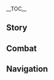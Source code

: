 {{CharacterTabs}}
{{LanguageTabs}}
__TOC__
==Story==
{{VO/Story
|character           = Shikanoin Heizou
|language            = ko
|name                = 시카노인 헤이조

<!-- Hello -->
|vo_01_01_title      = 첫 만남…
|vo_01_01_subtitle   = Hello...
|vo_01_01_file       = VO_{language}{character} Hello.ogg
|vo_01_01_tx         = 난 시카노인 헤이조라고 해. 텐료 봉행에서 사건 해결이 가장 많고 빠른 탐정이지…. 이런, 너한테서 귀찮은 일에 휘말린 냄새가 나는데. 어서 여기 앉아 봐. 무슨 일인지 처음부터 말해줄래?
|vo_01_01_rm         = 

<!-- Chats -->
|vo_02_01_title      = 잡담・범죄 사건
|vo_02_01_subtitle   = Chat: Criminal Cases
|vo_02_01_file       = VO_{language}{character} Chat - Criminal Cases.ogg
|vo_02_01_tx         = 음… 사건의 냄새가 나는 것 같군
|vo_02_01_rm         = 
|vo_02_02_title      = 잡담・탐정
|vo_02_02_subtitle   = Chat: Detective Work
|vo_02_02_file       = VO_{language}{character} Chat - Detective Work.ogg
|vo_02_02_tx         = 탐정이면 탐정답게 행동해야지. 돌아다니면서 증거를 찾아야겠어
|vo_02_02_rm         = 
|vo_02_03_title      = 잡담・직감
|vo_02_03_subtitle   = Chat: Intuition
|vo_02_03_file       = VO_{language}{character} Chat - Intuition.ogg
|vo_02_03_tx         = 직감이 와. 곧 흥미로운 일이 일어날 거야
|vo_02_03_rm         = 

<!-- Weather -->
|vo_03_01_title      = 비가 그친 후…
|vo_03_01_subtitle   = After the Rain
|vo_03_01_file       = VO_{language}{character} After the Rain.ogg
|vo_03_01_tx         = 방금 내린 비에 단서가 지워지면 안 되는데
|vo_03_01_rm         = 
|vo_03_02_title      = 번개가 칠 때…
|vo_03_02_subtitle   = When Thunder Strikes...
|vo_03_02_file       = VO_{language}{character} When Thunder Strikes.ogg
|vo_03_02_tx         = 음? 교활한 범인이 맹세라도 하는 건가?
|vo_03_02_rm         = 
|vo_03_03_title      = 눈이 올 때…
|vo_03_03_subtitle   = When It Snows
|vo_03_03_file       = VO_{language}{character} When It Snows.ogg
|vo_03_03_tx         = 그거 알아? 아주 오래전에 드래곤 스파인에서 한밤중에 일어난 귀신 사건 말이야…
|vo_03_03_rm         = 
|vo_03_04_title      = 강풍이 불 때…
|vo_03_04_subtitle   = When the Wind Is Blowing
|vo_03_04_file       = VO_{language}{character} When the Wind Is Blowing.ogg
|vo_03_04_tx         = 힘내! 이 정도 풍력으로는 「폭풍」이 될 수 없어
|vo_03_04_rm         = 

<!-- Greetings -->
|vo_04_01_title      = 아침 인사…
|vo_04_01_subtitle   = Good Morning
|vo_04_01_file       = VO_{language}{character} Good Morning.ogg
|vo_04_01_tx         = 좋은 아침. 기운이 없는 걸 보니, 악몽을 꿨나 봐? 이럴 줄 알았으면 강력 사건을 좀 더 늦게 보여줄걸
|vo_04_01_rm         = 
|vo_04_02_title      = 점심 인사…
|vo_04_02_subtitle   = Good Afternoon
|vo_04_02_file       = VO_{language}{character} Good Afternoon.ogg
|vo_04_02_tx         = 배불리 먹었으니까 두뇌게임을 좀 해볼까? 계전석? 하하, 그건 정신 단련밖에 못 하잖아
|vo_04_02_rm         = 
|vo_04_03_title      = 저녁 인사…
|vo_04_03_subtitle   = Good Evening
|vo_04_03_file       = VO_{language}{character} Good Evening.ogg
|vo_04_03_tx         = 해가 퇴근하면 별이 범인을 감시할 차례야
|vo_04_03_rm         = 
|vo_04_04_title      = 굿나잇…
|vo_04_04_subtitle   = Good Night
|vo_04_04_file       = VO_{language}{character} Good Night.ogg
|vo_04_04_tx         = 또 잘 시간이 됐네, 아주 좋아! 오늘은 어떤 꿈을 꿀까?
|vo_04_04_rm         = 

<!-- About -->
|vo_05_01_title      = 시카노인 헤이조 자신에 대해・탐정
|vo_05_01_subtitle   = About {character}: Detective
|vo_05_01_file       = VO_{language}{character} About {character} - Detective.ogg
|vo_05_01_tx         = 탐정이라면 어떻게든 빠져나가려는 범인의 요행 정도는 머리를 써서 막아 줘야지. 진정한 탐정은 무력을 쓸 일이 없어
|vo_05_01_rm         = 
|vo_05_02_title      = 시카노인 헤이조 자신에 대해・키워드
|vo_05_02_friendship = 4
|vo_05_02_subtitle   = About {character}: Keywords
|vo_05_02_file       = VO_{language}{character} About {character} - Keywords.ogg
|vo_05_02_tx         = 난 본 것을 키워드로 기억하는 습관이 있어. 추리에 큰 도움이 돼. 여기 이 사람 바지에 붙은 고양이 털과 손목에 긁힌 흔적을 보면, 동물과 놀고 싶지만 고양이 다루는 법을 모르는 것 같아. 저분은 다친 손이 신경 쓰이나 봐. 신분에 맞지 않는 새 신발을 신었네… 잠깐, 어쩌면 새로운 의뢰를 받을지도 모르겠어
|vo_05_02_rm         = 

<!-- About Us -->
|vo_06_01_title      = 우리에 대해・의뢰
|vo_06_01_subtitle   = About Us: Commissions
|vo_06_01_file       = VO_{language}{character} About Us - Commissions.ogg
|vo_06_01_tx         = 네 주변의 의뢰는 마르지 않는 우물처럼 아무리 퍼내도 끝이 없네. 네 덕 좀 볼게. 알잖아. 난 싸움, 심부름, 물건 찾기 같은 일은 안 해. 추리나 중요한 사건만 맡거든… 후후. 나 대신 눈여겨 봐줘
|vo_06_01_rm         = 
|vo_06_02_title      = 우리에 대해・필연적 결과
|vo_06_02_subtitle   = About Us: Destined Outcome
|vo_06_02_file       = VO_{language}{character} About Us - Destined Outcome.ogg
|vo_06_02_tx         = 「우연」은 참 좋은 말이야. 운명 같잖아. 하지만 탐정은 우연을 믿지 않아. 우리의 만남은 과거의 모든 선택과 행동이 낳은 필연적 결과야. 그러니까, 이 만남은 우리가 결정했다는 거지
|vo_06_02_rm         = 

<!-- Miscellaneous I -->
|vo_07_01_title      = 「신의 눈」에 대해…
|vo_07_01_friendship = 4
|vo_07_01_subtitle   = About the [[Vision]]
|vo_07_01_file       = VO_{language}{character} About the Vision.ogg
|vo_07_01_tx         = 내가 신의 눈 없이도 동료들을 쓰러트릴 수 있다는 소문이 돈다고? 음… 정정할게. 첫째, 난 봉행소의 도신이지만, 탐정일 뿐이고, 머리를 쓴다고. 둘째, 평소 싸움 같은 건 안 해. 셋째… 휴, 넌 못 속이겠다니까. 됐다 됐어~
|vo_07_01_rm         = 
|vo_07_02_title      = 하고 싶은 이야기・성취감
|vo_07_02_subtitle   = Something to Share: Sense of Achievement
|vo_07_02_file       = VO_{language}{character} Something to Share - Sense of Achievement.ogg
|vo_07_02_tx         = 단서를 연결해서 진범을 차근차근 찾아내고, 퍼즐의 마지막 조각을 직접 맞추는 성취감은, 이야아, 정말 짜릿하다니까
|vo_07_02_rm         = 
|vo_07_03_title      = 하고 싶은 이야기・도신
|vo_07_03_subtitle   = Something to Share: Doushin
|vo_07_03_file       = VO_{language}{character} Something to Share - Doushin.ogg
|vo_07_03_tx         = 도신이란 직위는 명성을 얻을 수 있고, 사건 현장과 가장 가까워. 탐정소에 있을 때보다 무대가 많이 커졌지. 물론… 순찰과 체포는 능력 있는 사람에게 맡겨야지. 탐정의 체력엔 한계가 있으니까
|vo_07_03_rm         = 
|vo_07_04_title      = 흥미있는 일…
|vo_07_04_subtitle   = Interesting Things
|vo_07_04_file       = VO_{language}{character} Interesting Things.ogg
|vo_07_04_tx         = 목재에 대해 연구한 적 있어? 아, 길가에 널린 나무 맞아. 범인이 나무껍질에 스치거나, 톱밥이 묻거나, 나뭇잎을 밟으면 뭔가 남을 수도 있거든. 나무의 성장 구역으로 중요한 단서를 추리할 때도 있고. 나무는 탐정의 좋은 친구라고 할 수 있지
|vo_07_04_rm         = 

<!-- About Others -->
|vo_08_01_title      = 쿠죠 사라에 대해…
|vo_08_01_friendship = 4
|vo_08_01_subtitle   = About [[Kujou Sara]]
|vo_08_01_file       = VO_{language}{character} About Kujou Sara.ogg
|vo_08_01_tx         = 쿠죠 사라 님은… 텐료 봉행을 통틀어서 제일 엄격한 사람이야! 그분이 조금 너그러웠으면 좋겠어. 부하를 좀 더 이해하고, 가끔 결근하는 날 질책하지 않았으면 해. 사건 조사 때문에 빠진 거니까
|vo_08_01_rm         = 
|vo_08_02_title      = 아라타키 이토에 대해…
|vo_08_02_friendship = 4
|vo_08_02_subtitle   = About [[Arataki Itto]]
|vo_08_02_file       = VO_{language}{character} About Arataki Itto.ogg
|vo_08_02_tx         = 부탁을 받아 감옥에 구운 제비꽃 열매를 전달한 적이 있는데, 우연히 그가 노래 부르는 걸 들었어. 솔직히 가사는 별로였지만, 노래는 좋더라고. 감옥에 갇힌 사람이 그런 정신 상태인 경우는 드물어
|vo_08_02_rm         = 
|vo_08_03_title      = 쿠키 시노부에 대해…
|vo_08_03_friendship = 4
|vo_08_03_subtitle   = About [[Kuki Shinobu]]
|vo_08_03_file       = VO_{language}{character} About Kuki Shinobu.ogg
|vo_08_03_tx         = 아라타키파는 자유롭고 다채로운 조직이야. 어떤 스타일이든 잘 받아들이지. 정말 대단해. 시노부 씨가 잘 가르친 덕이야. 어떻게 알았냐고? 하하, 이건 너무 쉬워서 추리할 필요도 없잖아
|vo_08_03_rm         = 
|vo_08_04_title      = 야에 미코에 대해…
|vo_08_04_friendship = 4
|vo_08_04_subtitle   = About [[Yae Miko]]
|vo_08_04_file       = VO_{language}{character} About Yae Miko.ogg
|vo_08_04_tx         = 그러고 보니 궁사님의 야에 출판사도 추리 소설을 출판한다면서? 언제 소개 받을 수 있을까? 이 시대에 명탐정이 되려면 실력은 물론이고 홍보도 빠질 수 없거든. 에이, 다른 의도는 없어
|vo_08_04_rm         = 
|vo_08_05_title      = 카에데하라 카즈하에 대해・공통점
|vo_08_05_friendship = 4
|vo_08_05_subtitle   = About [[Kaedehara Kazuha]]: Things in Common
|vo_08_05_file       = VO_{language}{character} About Kaedehara Kazuha - Things in Common.ogg
|vo_08_05_tx         = 카즈하는 정말 믿음직해. 카즈하의 충고로 단서가 보석 상자 안의 보석들처럼 쏟아져 나왔어. 나도 카즈하처럼 자연을 감지하는 능력이 있었으면… 아! 알겠다! 카즈하에게 「바람」은 내게 「직감」 같은 존재구나!
|vo_08_05_rm         = 
|vo_08_06_title      = 카에데하라 카즈하에 대해・초대
|vo_08_06_friendship = 4
|vo_08_06_subtitle   = About Kaedehara Kazuha: Invitation
|vo_08_06_file       = VO_{language}{character} About Kaedehara Kazuha - Invitation.ogg
|vo_08_06_tx         = 아쉽네! 안수령이 폐지돼서 정정당당하게 체포할 수 없잖아! 하지만 이러면… 대놓고 텐료 봉행에 초대해서 사건을 토론하자고 해도 되겠어!
|vo_08_06_rm         = 
|vo_08_07_title      = 고로에 대해…
|vo_08_07_friendship = 4
|vo_08_07_subtitle   = About [[Gorou]]
|vo_08_07_file       = VO_{language}{character} About Gorou.ogg
|vo_08_07_tx         = 그 대장의 당부로 내 와타츠미섬 여행은 아주 파란만장했지. 어디를 가든지 병사가 지켜보고 있었거든. 양심을 걸고 난 평범한 관광객이야. 끽해야 탐정이고, 다른 의도는 전혀 없었단 말야
|vo_08_07_rm         = 
|vo_08_08_title      = 산고노미야 코코미에 대해…
|vo_08_08_friendship = 4
|vo_08_08_subtitle   = About [[Sangonomiya Kokomi]]
|vo_08_08_file       = VO_{language}{character} About Sangonomiya Kokomi.ogg
|vo_08_08_tx         = 산고노미야 님을 본 적은 없어. 그분이 나타나는 자리는 사람들이 엄청 모이니까 구경은 안 가. 아, 참, 인파의 중심에는 무녀들도 있어! 우리 같은 젊은 사람이 인정받으려면 더 많은 노력이 필요하지
|vo_08_08_rm         = 
|vo_08_09_title      = 카미사토 아야카에 대해…
|vo_08_09_friendship = 4
|vo_08_09_subtitle   = About [[Kamisato Ayaka]]
|vo_08_09_file       = VO_{language}{character} About Kamisato Ayaka.ogg
|vo_08_09_tx         = 나랑 카미사토 가문의 아가씨는 인사만 하는 사이야. 우리 가문은 명문가가 아니라서 다행이야. 내게 그런 생활은 안 맞거든
|vo_08_09_rm         = 

<!-- More About -->
|vo_09_01_title      = 시카노인 헤이조에 대해 알기・첫 번째
|vo_09_01_subtitle   = More About {character}: I
|vo_09_01_file       = VO_{language}{character} More About {character} - 01.ogg
|vo_09_01_tx         = 입을 다물고 있어도 그 사람의 옷차림과 행동, 표정에서 정보를 파악할 수 있어. 내가 입을 닫으면… 넌 내게서 뭘 읽어낼 수 있을까?
|vo_09_01_rm         = 
|vo_09_02_title      = 시카노인 헤이조에 대해 알기・두 번째
|vo_09_02_friendship = 3
|vo_09_02_subtitle   = More About {character}: II
|vo_09_02_file       = VO_{language}{character} More About {character} - 02.ogg
|vo_09_02_tx         = 전에 방청하다가 추리가 떠오르는 바람에 판결을 막은 적이 있어. 만약 당시에 내가 제기한 이의가 무효였다면, 탐정이 되는 계기가 아니라, 시카노인 헤이조가 법정 질서 방해죄로 구속됐겠지. 하하하…
|vo_09_02_rm         = 
|vo_09_03_title      = 시카노인 헤이조에 대해 알기・세 번째
|vo_09_03_friendship = 4
|vo_09_03_subtitle   = More About {character}: III
|vo_09_03_file       = VO_{language}{character} More About {character} - 03.ogg
|vo_09_03_tx         = 외도를 조사하고, 애완동물을 찾고… 탐정소에서 받은 사건은 다 그저 그랬고 시시했어. 그래서 기회를 엿보다 텐료 봉행으로 갔지. 산고 사장이랑 이념이 안 맞았던 것도 이유 중 하나야. 어쩔 수 없었어
|vo_09_03_rm         = 
|vo_09_04_title      = 시카노인 헤이조에 대해 알기・네 번째
|vo_09_04_friendship = 5
|vo_09_04_subtitle   = More About {character}: IV
|vo_09_04_file       = VO_{language}{character} More About {character} - 04.ogg
|vo_09_04_tx         = 텐료 봉행에 막 들어갔을 때는, 미해결 공문으로 연습했어. 어느새 「공문서 더미」가 금세 없어졌지…. 아쉽지만 이제는 예전 공문서를 볼 시간이 없어. 날 지명해서 지원을 요청하는 사건이 많아서 숨돌릴 틈도 없이 바쁘거든… 어쩔 수 없지. 뛰어난 탐정에겐 사건이 알아서 찾아오는 법이니까
|vo_09_04_rm         = 
|vo_09_05_title      = 시카노인 헤이조에 대해 알기・다섯 번째
|vo_09_05_friendship = 6
|vo_09_05_subtitle   = More About {character}: V
|vo_09_05_file       = VO_{language}{character} More About {character} - 05.ogg
|vo_09_05_tx         = 범죄에 맞닥뜨린 탐정은 이미 실패한 거야. 진실을 밝히고 범인을 찾아도, 피해를 원상 복구시킬 순 없거든. 그래서 범인이 이름만 들어도 무서워하는 명탐정으로 이름을 날리고 싶어! 범죄의 싹을 자르는 거지. 자, 이런 것까지 말해 줬으니 이제 날 좀 도와줘
|vo_09_05_rm         = 

<!-- Miscellaneous II -->
|vo_10_01_title      = 시카노인 헤이조의 취미…
|vo_10_01_subtitle   = {character}'s Hobbies
|vo_10_01_file       = VO_{language}{character} Hobbies.ogg
|vo_10_01_tx         = 텐료 봉행의 법정 판결을 방청해 볼래? 조각난 그림 같은 진실이 다시 맞춰지는 걸 보게 될 거야… 좋은 자리를 맡아줄게. 나랑 모르는 척만 하면 돼
|vo_10_01_rm         = 
|vo_10_02_title      = 시카노인 헤이조의 고민…
|vo_10_02_subtitle   = {character}'s Troubles
|vo_10_02_file       = VO_{language}{character} Troubles.ogg
|vo_10_02_tx         = 마지막 순간에 무력으로 반항하는 사람이 있어. 마치 그게 통할 것처럼 말이야. 거참, 난 완벽한 증거와 추리 앞에서 죄를 인정하는 모습을 기대했는데. 탐정이 무력을 행사하면 진 거나 마찬가지잖아
|vo_10_02_rm         = 
|vo_10_03_title      = 좋아하는 음식…
|vo_10_03_subtitle   = Favorite Food
|vo_10_03_file       = VO_{language}{character} Favorite Food.ogg
|vo_10_03_tx         = 기름으로 튀긴 건 다 맛있지 않아? 고기든 야채든 기름에서 건진 건 다 좋아해! 그 냄새… 배고픈 사람이라면 절대 거부할 수 없지
|vo_10_03_rm         = 
|vo_10_04_title      = 싫어하는 음식…
|vo_10_04_subtitle   = Least Favorite Food
|vo_10_04_file       = VO_{language}{character} Least Favorite Food.ogg
|vo_10_04_tx         = 난 봉행소에서 주는 저녁이 싫어. 매번 정해진 메뉴에다 맛도 별로야. 먹고 싶은 음식을 먹어야 즐거운 법이잖아. 안타깝지만 몰래 나가서 배를 채울 수밖에 없어
|vo_10_04_rm         = 

<!-- Receiving a Gift -->
|vo_10_05_title      = 선물 획득・첫 번째
|vo_10_05_subtitle   = Receiving a Gift: I
|vo_10_05_file       = VO_{language}{character} Receiving a Gift - 01.ogg
|vo_10_05_tx         = 오… 맛있어! 힘 좀 썼네. 정말 고마워
|vo_10_05_rm         = 
|vo_10_06_title      = 선물 획득・두 번째
|vo_10_06_subtitle   = Receiving a Gift: II
|vo_10_06_file       = VO_{language}{character} Receiving a Gift - 02.ogg
|vo_10_06_tx         = 요리는 육체노동일까, 정신노동일까? 둘 다일지도 모르겠네. 그래서 네가 요리를 잘하는구나!
|vo_10_06_rm         = 
|vo_10_07_title      = 선물 획득・세 번째
|vo_10_07_subtitle   = Receiving a Gift: III
|vo_10_07_file       = VO_{language}{character} Receiving a Gift - 03.ogg
|vo_10_07_tx         = 어디 보자… 어디서 잘못된 걸까…?
|vo_10_07_rm         = 

<!-- Birthday -->
|vo_11_01_title      = 생일…
|vo_11_01_subtitle   = Birthday
|vo_11_01_file       = VO_{language}{character} Birthday.ogg
|vo_11_01_tx         = 오늘이 네 생일인 걸 알았을 때부터 장치와 선물이 가득한 밀실로 데려가서 문제를 풀어야 나올 수 있게 하고 싶었어…. 후후, 장난이야. 네가 정말 좋아할 거라는 확신이 들기 전까지는 안 해. 자, 날 따라와. 해가 지기 전에 보여주고 싶은 예쁜 경치가 있어!
|vo_11_01_rm         = 

<!-- Feelings About Ascension -->
|vo_12_01_title      = 돌파의 느낌・기
|vo_12_01_ascension  = 1
|vo_12_01_subtitle   = Feelings About Ascension: Intro
|vo_12_01_file       = VO_{language}{character} Feelings About Ascension -  01.ogg
|vo_12_01_tx         = 직감이 와… 넌 날 강하게 만들고 싶구나!
|vo_12_01_rm         = 
|vo_12_02_title      = 돌파의 느낌・승
|vo_12_02_ascension  = 2
|vo_12_02_subtitle   = Feelings About Ascension: Building Up
|vo_12_02_file       = VO_{language}{character} Feelings About Ascension -  02.ogg
|vo_12_02_tx         = 무력이 향상된 만큼, 머리도 민첩해졌으면 좋겠어…
|vo_12_02_rm         = 
|vo_12_03_title      = 돌파의 느낌・전
|vo_12_03_ascension  = 4
|vo_12_03_subtitle   = Feelings About Ascension: Climax
|vo_12_03_file       = VO_{language}{character} Feelings About Ascension -  03.ogg
|vo_12_03_tx         = 어라라, 진짜로 모두가 얘기하는 「폭풍」이 돼버리겠어
|vo_12_03_rm         = 
|vo_12_04_title      = 돌파의 느낌・결
|vo_12_04_ascension  = 6
|vo_12_04_subtitle   = Feelings About Ascension - Conclusion
|vo_12_04_file       = VO_{language}{character} Feelings About Ascension -  04.ogg
|vo_12_04_tx         = 날 믿어주고 마음 써줘서 고마워, 파트너. 여기까지 온 건 네 덕분이야. 자, 하이파이브! 이제 더 많은 사건을 해결해 보자!
|vo_12_04_rm         = 
|vo_12_04_tl         = 
}}

==Combat==
{{Combat VO
|character           = Shikanoin Heizou
|language            = ko

<!-- Elemental Skill -->
|skill_1_file        = Elemental Skill 1 04
|skill_1_tx          = 주먹맛 좀 볼래?
|skill_1_rm          = 
|skill_2_file        = Elemental Skill 1 05
|skill_2_tx          = 발뺌하지 마!
|skill_2_rm          = 
|skill_3_file        = Elemental Skill 1 06
|skill_3_tx          = 덤벼!
|skill_3_rm          = 
|skill_4_file        = Elemental Skill 1 01,Elemental Skill 1 02,Elemental Skill 1 03,Elemental Skill 1 07,Elemental Skill 1 08,Elemental Skill 1 09

<!-- Elemental Burst -->
|burst_1_tx          = 순순히 자백해!
|burst_1_rm          = 
|burst_2_tx          = 폭풍!
|burst_2_rm          = 
|burst_3_tx          = 안개를 가르리!
|burst_3_rm          = 

<!-- Sprint Start -->
|sprint-s_1_file     = Sprint Start 01,Sprint Start 02,Sprint Start 03

<!-- Deploying Wind Glider -->
|glider_1_file       = Deploying Wind Glider 01,Deploying Wind Glider 02,Deploying Wind Glider 03

<!-- Opening Treasure Chest -->
|chest_1_tx          = 보물이 제 발로 도망가게 하지 마~
|chest_1_rm          = 
|chest_2_tx          = 바로 이거야. 내 직감, 나쁘지 않지?
|chest_2_rm          = 
|chest_3_tx          = 와, 눈부셔!
|chest_3_rm          = 

<!-- Low HP -->
|low-hp_1_tx         = 휴, 굳이 힘으로 해결해야겠어?
|low-hp_1_rm         = 
|low-hp_2_tx         = 너무 날뛰는군
|low-hp_2_rm         = 
|low-hp_3_tx         = 이건 탐정의 업무가 아니지 않아?
|low-hp_3_rm         = 

<!-- Ally at Low HP -->
|ally-low-hp_1_tx    = 이봐, 조심해!
|ally-low-hp_1_rm    = 
|ally-low-hp_2_tx    = 중요한 일이니 내가 할게
|ally-low-hp_2_rm    = 

<!-- Fallen -->
|fallen_1_tx         = 이건 진실이 아니야…
|fallen_1_rm         = 
|fallen_2_tx         = 허, 탐정이 피해자가 되다니…
|fallen_2_rm         = 
|fallen_3_tx         = 계산… 착오라고…?
|fallen_3_rm         = 

<!-- Light Hit Taken -->
|hit-l_1_tx          = 그만해
|hit-l_1_rm          = 
|hit-l_2_file        = Light Hit Taken 02,Light Hit Taken 03,Light Hit Taken 04,Light Hit Taken 05,Light Hit Taken 06

<!-- Heavy Hit Taken -->
|hit-h_1_tx          = 귀찮아 죽겠네!
|hit-h_1_rm          = 
|hit-h_3_file        = Heavy Hit Taken 02,Heavy Hit Taken 03,Heavy Hit Taken 04,Heavy Hit Taken 05,Heavy Hit Taken 06

<!-- Joining Party-->
|join_1_tx           = 새로운 사건이야?
|join_1_rm           = 
|join_2_tx           = 무슨 문제 있어? 내게 말해봐
|join_2_rm           = 
|join_3_tx           = 출발하자, 파트너
|join_3_rm           = 

|idle_1_actual_tx    = 
|idle_2_actual_tx    = 
|idle_3_file         = Standby 03

<!-- Light Attack -->
|atk-l_1_file        = Light Attack 01,Light Attack 02,Light Attack 03,Light Attack 04,Light Attack 05,Light Attack 06,Light Attack 07

<!-- Mid Attack -->
|atk-m_1_file        = Mid Attack 01,Mid Attack 02,Mid Attack 03

<!-- Heavy Attack -->
|atk-h_1_file        = Heavy Attack 01,Heavy Attack 02,Heavy Attack 03

<!-- Climbing -->
|climb_1_file        = Climbing 01,Climbing 02,Climbing 03,Climbing 04,Climbing 05

<!-- Climbing Breath -->
|climb-b_1_file      = Climbing Breath 01,Climbing Breath 02,Climbing Breath 03

<!-- Jumping -->
|jump_1_file         = Jumping 01,Jumping 02,Jumping 03,Jumping 04,Jumping 05
}}

==Navigation==
{{Character Navbox|VO-KO}}